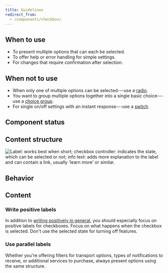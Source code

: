 ```yaml
---
title: Guidelines
redirect_from:
  - /components/checkbox/
---
```



<ReactExample exampleId="Checkbox-default" />

## When to use

- To present multiple options that can each be selected.
- To offer help or error handling for simple settings.
- For changes that require confirmation after selection.

## When not to use

- When only one of multiple options can be selected---use a [radio](/components/input/radio/).
- You want to group multiple options together into a single basic choice---use a [choice group](/components/input/choicegroup/).
- For single on/off settings with an instant response---use a [switch](/components/interaction/switch/).

## Component status

<ComponentStatus component="Checkbox" />

## Content structure

![Label: works best when short; checkbox controller: indicates the state, which can be selected or not; info text: adds more explanation to the label and can contain a link, usually 'learn more' or similar.](fileId:4QJZqvBvRrLu6t9mwObCkA;nodeId:0%3A199)

## Behavior

<SupportProgressiveDisclosureSnippet />

<GuidelineImages>

<DoImage />

<DontImage />

</GuidelineImages>

## Content

### Write positive labels

In addition to [writing positively in general](/kiwi-use/content/voice-and-tone/passionate/#use-positive-language),
you should especially focus on positive labels for checkboxes.
Focus on what happens when the checkbox is selected.
Don't use the selected state for turning off features.

<GuidelinesSideBySide>

<Do />

<Dont />

</GuidelinesSideBySide>

### Use parallel labels

Whether you're offering filters for transport options,
types of notifications to receive, or additional services to purchase,
always present options using the same structure.

<GuidelinesSideBySide>

<Do />

<Dont />

</GuidelinesSideBySide>

